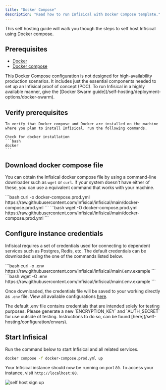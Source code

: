 ```yaml
---
title: "Docker Compose"
description: "Read how to run Infisical with Docker Compose template."
---
```

This self hosting guide will walk you though the steps to self host Infisical using Docker compose.

## Prerequisites
- [Docker](https://docs.docker.com/engine/install/)
- [Docker compose](https://docs.docker.com/compose/install/)

<Warning>
This Docker Compose configuration is not designed for high-availability production scenarios. 
It includes just the essential components needed to set up an Infisical proof of concept (POC). 
To run Infisical in a highly available manner, give the [Docker Swarm guide](/self-hosting/deployment-options/docker-swarm).
</Warning>

## Verify prerequisites
    To verify that Docker compose and Docker are installed on the machine where you plan to install Infisical, run the following commands.

    Check for docker installation
    ```bash
    docker
    ```

## Download docker compose file
You can obtain the Infisical docker compose file by using a command-line downloader such as `wget` or `curl`.
If your system doesn't have either of these, you can use a equivalent command that works with your machine.

<Tabs>
  <Tab title="curl">
    ```bash
    curl -o docker-compose.prod.yml https://raw.githubusercontent.com/Infisical/infisical/main/docker-compose.prod.yml
    ```
  </Tab>
  <Tab title="wget">
    ```bash 
    wget -O docker-compose.prod.yml https://raw.githubusercontent.com/Infisical/infisical/main/docker-compose.prod.yml
    ```
  </Tab>
</Tabs>

## Configure instance credentials
Infisical requires a set of credentials used for connecting to dependent services such as Postgres, Redis, etc.
The default credentials can be downloaded using the one of the commands listed below. 

<Tabs>
  <Tab title="curl">
    ```bash
      curl -o .env https://raw.githubusercontent.com/Infisical/infisical/main/.env.example
    ```
  </Tab>
  <Tab title="wget">
    ```bash 
      wget -O .env https://raw.githubusercontent.com/Infisical/infisical/main/.env.example
    ```
  </Tab>
</Tabs>

Once downloaded, the credentials file will be saved to your working directly as `.env` file.
View all available configurations [here](/self-hosting/configuration/envars).

<Warning>
  The default .env file contains credentials that are intended solely for testing purposes.
  Please generate a new `ENCRYPTION_KEY` and `AUTH_SECRET` for use outside of testing. 
  Instructions to do so, can be found [here](/self-hosting/configuration/envars).
</Warning>

## Start Infisical
Run the command below to start Infisical and all related services. 

```bash
docker compose -f docker-compose.prod.yml up
```

Your Infisical instance should now be running on port `80`. To access your instance, visit `http://localhost:80`.

![self host sign up](/images/self-hosting/applicable-to-all/selfhost-signup.png)
